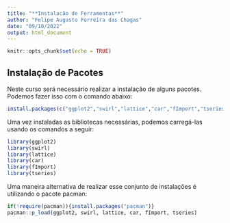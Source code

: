 ---
title: "**Instalacão de Ferramentas**"
author: "Felipe Augusto Ferreira das Chagas"
date: "09/10/2022"
output: html_document
---

```{r setup, include=FALSE}
knitr::opts_chunk$set(echo = TRUE)
```

## Instalação de Pacotes

Neste curso será necessário realizar a instalação de alguns pacotes. Podemos fazer isso com o comando abaixo:

```{r eval=FALSE}
install.packages(c("ggplot2","swirl","lattice","car","fImport","tseries"))
```

Uma vez instaladas as bibliotecas necessárias, podemos carregá-las usando os comandos a seguir:

```{r eval=FALSE}
library(ggplot2)
library(swirl)
library(lattice)
library(car)
library(fImport)
library(tseries)
```

Uma maneira alternativa de realizar esse conjunto de instalações é utilizando o pacote pacman:

```{r eval=FALSE}
if(!require(pacman)){install.packages("pacman")}
pacman::p_load(ggplot2, swirl, lattice, car, fImport, tseries)
```





